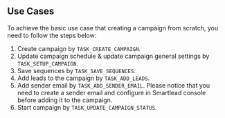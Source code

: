 ## Use Cases

To achieve the basic use case that creating a campaign from scratch, you need to follow the steps below:

1. Create campaign by `TASK_CREATE_CAMPAIGN`.
2. Update campaign schedule & update campaign general settings by `TASK_SETUP_CAMPAIGN`.
3. Save sequences by `TASK_SAVE_SEQUENCES`.
4. Add leads to the campaign by `TASK_ADD_LEADS`.
5. Add sender email by `TASK_ADD_SENDER_EMAIL`. Please notice that you need to create a sender email and configure in Smartlead console before adding it to the campaign.
6. Start campaign by `TASK_UPDATE_CAMPAIGN_STATUS`.
